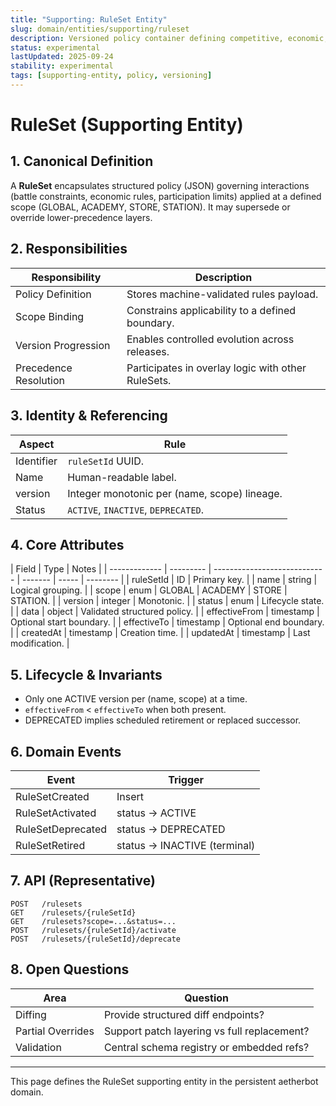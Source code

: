```yaml
---
title: "Supporting: RuleSet Entity"
slug: domain/entities/supporting/ruleset
description: Versioned policy container defining competitive, economic, or operational constraints at varying scopes.
status: experimental
lastUpdated: 2025-09-24
stability: experimental
tags: [supporting-entity, policy, versioning]
---
```


# RuleSet (Supporting Entity)

## 1. Canonical Definition

A **RuleSet** encapsulates structured policy (JSON) governing interactions (battle constraints, economic rules, participation limits) applied at a defined scope (GLOBAL, ACADEMY, STORE, STATION). It may supersede or override lower-precedence layers.

## 2. Responsibilities

| Responsibility        | Description                                        |
| --------------------- | -------------------------------------------------- |
| Policy Definition     | Stores machine-validated rules payload.            |
| Scope Binding         | Constrains applicability to a defined boundary.    |
| Version Progression   | Enables controlled evolution across releases.      |
| Precedence Resolution | Participates in overlay logic with other RuleSets. |

## 3. Identity & Referencing

| Aspect     | Rule                                         |
| ---------- | -------------------------------------------- |
| Identifier | `ruleSetId` UUID.                            |
| Name       | Human-readable label.                        |
| version    | Integer monotonic per (name, scope) lineage. |
| Status     | `ACTIVE`, `INACTIVE`, `DEPRECATED`.          |

## 4. Core Attributes

| Field         | Type      | Notes                        |
| ------------- | --------- | ---------------------------- | ------- | ----- | -------- |
| ruleSetId     | ID        | Primary key.                 |
| name          | string    | Logical grouping.            |
| scope         | enum      | GLOBAL                       | ACADEMY | STORE | STATION. |
| version       | integer   | Monotonic.                   |
| status        | enum      | Lifecycle state.             |
| data          | object    | Validated structured policy. |
| effectiveFrom | timestamp | Optional start boundary.     |
| effectiveTo   | timestamp | Optional end boundary.       |
| createdAt     | timestamp | Creation time.               |
| updatedAt     | timestamp | Last modification.           |

## 5. Lifecycle & Invariants

- Only one ACTIVE version per (name, scope) at a time.
- `effectiveFrom` < `effectiveTo` when both present.
- DEPRECATED implies scheduled retirement or replaced successor.

## 6. Domain Events

| Event             | Trigger                       |
| ----------------- | ----------------------------- |
| RuleSetCreated    | Insert                        |
| RuleSetActivated  | status -> ACTIVE              |
| RuleSetDeprecated | status -> DEPRECATED          |
| RuleSetRetired    | status -> INACTIVE (terminal) |

## 7. API (Representative)

```
POST   /rulesets
GET    /rulesets/{ruleSetId}
GET    /rulesets?scope=...&status=...
POST   /rulesets/{ruleSetId}/activate
POST   /rulesets/{ruleSetId}/deprecate
```

## 8. Open Questions

| Area              | Question                                    |
| ----------------- | ------------------------------------------- |
| Diffing           | Provide structured diff endpoints?          |
| Partial Overrides | Support patch layering vs full replacement? |
| Validation        | Central schema registry or embedded refs?   |

---

This page defines the RuleSet supporting entity in the persistent aetherbot domain.
